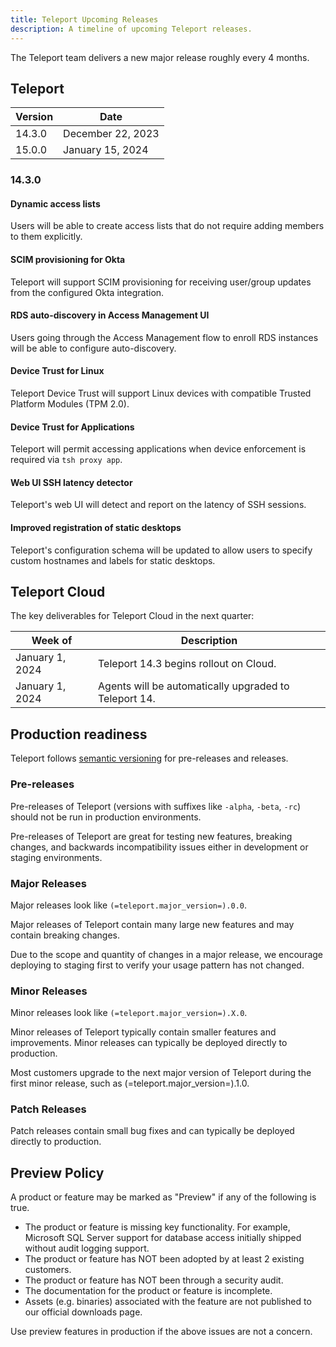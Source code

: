 ```yaml
---
title: Teleport Upcoming Releases
description: A timeline of upcoming Teleport releases.
---
```


The Teleport team delivers a new major release roughly every 4 months.

## Teleport

| Version | Date              |
|---------|-------------------|
| 14.3.0  | December 22, 2023 |
| 15.0.0  | January 15, 2024  |

### 14.3.0

#### Dynamic access lists

Users will be able to create access lists that do not require adding members to them
explicitly.

#### SCIM provisioning for Okta

Teleport will support SCIM provisioning for receiving user/group updates from the
configured Okta integration.

#### RDS auto-discovery in Access Management UI

Users going through the Access Management flow to enroll RDS instances will be able
to configure auto-discovery.

#### Device Trust for Linux

Teleport Device Trust will support Linux devices with compatible Trusted
Platform Modules (TPM 2.0).

#### Device Trust for Applications

Teleport will permit accessing applications when device enforcement is required
via `tsh proxy app`.

#### Web UI SSH latency detector

Teleport's web UI will detect and report on the latency of SSH sessions.


#### Improved registration of static desktops

Teleport's configuration schema will be updated to allow users to specify custom
hostnames and labels for static desktops.

## Teleport Cloud

The key deliverables for Teleport Cloud in the next quarter:

| Week of           | Description                                                       |
|-------------------|-------------------------------------------------------------------|
| January 1, 2024   | Teleport 14.3 begins rollout on Cloud.                            |
| January 1, 2024   | Agents will be automatically upgraded to Teleport 14.             |

## Production readiness

Teleport follows [semantic versioning](https://semver.org) for pre-releases and
releases.

### Pre-releases

Pre-releases of Teleport (versions with suffixes like `-alpha`, `-beta`, `-rc`)
should not be run in production environments.

Pre-releases of Teleport are great for testing new features, breaking changes,
and backwards incompatibility issues either in development or staging
environments.

### Major Releases

Major releases look like `(=teleport.major_version=).0.0`.

Major releases of Teleport contain many large new features and may contain
breaking changes.

Due to the scope and quantity of changes in a major release, we encourage
deploying to staging first to verify your usage pattern has not changed.

### Minor Releases

Minor releases look like `(=teleport.major_version=).X.0`.

Minor releases of Teleport typically contain smaller features and improvements.
Minor releases can typically be deployed directly to production.

Most customers upgrade to the next major version of Teleport during the first
minor release, such as (=teleport.major_version=).1.0.

### Patch Releases

Patch releases contain small bug fixes and can typically be deployed directly
to production.

## Preview Policy

A product or feature may be marked as "Preview" if any of the following is
true.

- The product or feature is missing key functionality. For example, Microsoft
  SQL Server support for database access initially shipped without audit
  logging support.
- The product or feature has NOT been adopted by at least 2 existing customers.
- The product or feature has NOT been through a security audit.
- The documentation for the product or feature is incomplete.
- Assets (e.g. binaries) associated with the feature are not published to our
  official downloads page.

Use preview features in production if the above issues are not a concern.
